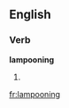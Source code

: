 ==English==

===Verb===
'''lampooning'''

# {{present participle of|[[lampoon]]}}

[[fr:lampooning]]